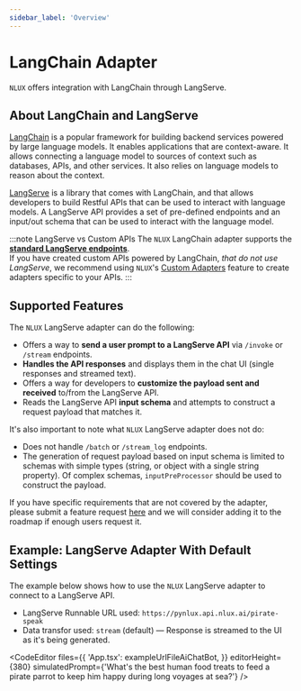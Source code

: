 ```yaml
---
sidebar_label: 'Overview'
---
```



# LangChain Adapter

`NLUX` offers integration with LangChain through LangServe.

## About LangChain and LangServe

[LangChain](https://www.langchain.com/) is a popular framework for building backend services powered by large language
models. It enables applications that are context-aware. It allows connecting a language model to sources of context
such as databases, APIs, and other services. It also relies on language models to reason about the context.

[LangServe](https://www.langchain.com/langserve) is a library that comes with LangChain, and that allows developers to
build Restful APIs that can be used to interact with language models. A LangServe API provides a set of pre-defined
endpoints and an input/out schema that can be used to interact with the language model.

:::note LangServe vs Custom APIs
The `NLUX` LangChain adapter supports the **[standard LangServe endpoints](https://python.langchain.com/docs/langserve#endpoints)**.<br />
If you have created custom APIs powered by LangChain, *that do not use LangServe*, we recommend using
`NLUX`'s [Custom Adapters](/learn/adapters/custom-adapters) feature to create adapters specific to your APIs.
:::


## Supported Features

The `NLUX` LangServe adapter can do the following:

* Offers a way to **send a user prompt to a LangServe API** via `/invoke` or `/stream` endpoints.
* **Handles the API responses** and displays them in the chat UI (single responses and streamed text).
* Offers a way for developers to **customize the payload sent and received** to/from the LangServe API.
* Reads the LangServe API **input schema** and attempts to construct a request payload that matches it.

It's also important to note what `NLUX` LangServe adapter does not do:

* Does not handle `/batch` or `/stream_log` endpoints.
* The generation of request payload based on input schema is limited to schemas with simple types
(string, or object with a single string property). Of complex schemas, `inputPreProcessor` should be
used to construct the payload.

If you have specific requirements that are not covered by the adapter, please submit a feature request
[here](https://github.com/nluxai/nlux/discussions) and we will consider adding it to the roadmap
if enough users request it.

## Example: LangServe Adapter With Default Settings

The example below shows how to use the `NLUX` LangServe adapter to connect to a LangServe API.

* LangServe Runnable URL used: `https://pynlux.api.nlux.ai/pirate-speak`
* Data transfor used: `stream` (default) ― Response is streamed to the UI as it's being generated.

<CodeEditor
    files={{
        'App.tsx': exampleUrlFileAiChatBot,
    }}
    editorHeight={380}
    simulatedPrompt={'What\'s the best human food treats to feed a pirate parrot to keep him happy during long voyages at sea?'}
/>
